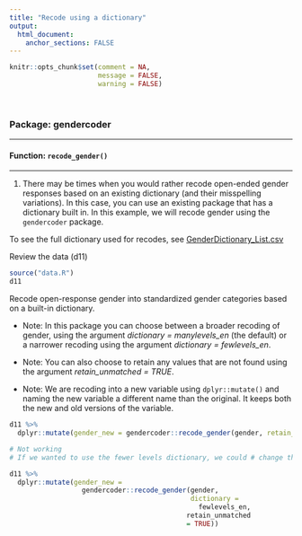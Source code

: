 ```yaml
---
title: "Recode using a dictionary"
output: 
  html_document:
    anchor_sections: FALSE
---
```


```r
knitr::opts_chunk$set(comment = NA,
                      message = FALSE,
                      warning = FALSE)
```

<br>

### Package: gendercoder

---

#### Function: `recode_gender()`

---

1. There may be times when you would rather recode open-ended gender responses based on an existing dictionary (and their misspelling variations). In this case, you can use an existing package that has a dictionary built in. In this example, we will recode gender using the `gendercoder` package.

To see the full dictionary used for recodes, see [GenderDictionary_List.csv](https://github.com/ropenscilabs/gendercoder/blob/master/inst/extdata/GenderDictionary_List.csv)

Review the data (d11)

```r

source("data.R")
d11

```

Recode open-response gender into standardized gender categories based on a built-in dictionary. 

* Note: In this package you can choose between a broader recoding of gender, using the argument *dictionary = manylevels_en* (the default) or a narrower recoding using the argument *dictionary = fewlevels_en*.

* Note: You can also choose to retain any values that are not found using the argument *retain_unmatched = TRUE*.

* Note: We are recoding into a new variable using `dplyr::mutate()` and naming the new variable a different name than the original. It keeps both the new and old versions of the variable. 

```r

d11 %>%  
  dplyr::mutate(gender_new = gendercoder::recode_gender(gender, retain_unmatched = TRUE))

```


```r

# Not working
# If we wanted to use the fewer levels dictionary, we could # change the *dictionary* argument and get this output # instead.

d11 %>%  
  dplyr::mutate(gender_new =
                  gendercoder::recode_gender(gender,
                                             dictionary =
                                               fewlevels_en,
                                            retain_unmatched
                                            = TRUE))

```

